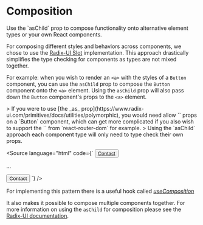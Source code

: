 
<Meta title="Composition" />

# Composition

<span className="intro">
    Use the `asChild` prop to compose functionality onto alternative element types or your own React
    components.
</span>

For composing different styles and behaviors across components, we chose to use the [Radix-UI Slot](https://www.radix-ui.com/primitives/docs/utilities/slot) implementation. This approach drastically simplifies the type checking for components as types are not mixed together.

For example: when you wish to render an `<a>` with the styles of a `Button` component, you can use the `asChild` prop to compose the `Button` component onto the `<a>` element. Using the `asChild` prop will also pass down the `Button` component's props to the `<a>` element.

<span className="context">
> If you were to use [the _as_ prop](https://www.radix-ui.com/primitives/docs/utilities/polymorphic), you would need allow `<a>` props on a `Button` component, which can get more complicated if you also wish to support the `<Link>` from `react-router-dom` for example.
> Using the `asChild` approach each component type will only need to type check their own props.
</span>

<Source
    language="html"
    code={`
<Button asChild>
    <a href="/contact">Contact</a>
</Button>

...


<Button asChild>
    <Link to="/contact">Contact</Link>
</Button>
`} />

For implementing this pattern there is a useful hook called [_useComposition_](/docs/hooks-usecomposition--docs)

It also makes it possible to compose multiple components together. For more information on using the `asChild` for composition please see the [Radix-UI documentation](https://www.radix-ui.com/primitives/docs/guides/composition).
